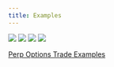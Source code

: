 ```yaml
---
title: Examples
---
```


<Tabs>
  <Tab title="Long Call">
    <img src="../../assets/perp-options-example-long-call.png" />
  </Tab>
  <Tab title="Long Put">
    <img src="../../assets/perp-options-example-long-put.png" />
  </Tab>
  <Tab title="Short Call">
    <img src="../../assets/perp-options-example-short-call.png" />
  </Tab>
  <Tab title="Short Put">
    <img src="../../assets/perp-options-example-short-put.png" />
  </Tab>
</Tabs>

[Perp Options Trade Examples](https://docs.google.com/spreadsheets/d/1FMM-41AALODzlaWHMzIoLBhAKN8PlITNY6BnNOzu2tk/edit?gid=0#gid=0)
